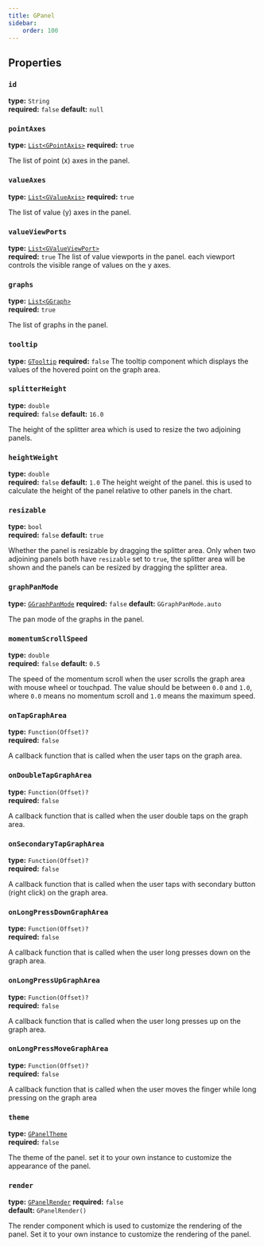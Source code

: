 ```yaml
---
title: GPanel
sidebar: 
    order: 100
---
```



## Properties

### `id`
**type:** `String`  
**required:** `false`
**default:** `null`


### `pointAxes`

**type:** [`List<GPointAxis>`](../point_axis/)
**required:** `true`

The list of point (x) axes in the panel. 


### `valueAxes`

**type:** [`List<GValueAxis>`](../value_axis/)
**required:** `true`

The list of value (y) axes in the panel. 

### `valueViewPorts`
**type:** [`List<GValueViewPort>`](../value_viewport/)  
**required:** `true`
The list of value viewports in the panel. each viewport controls the visible range of values on the y axes.


### `graphs`
**type:** [`List<GGraph>`](../graph/)  
**required:** `true`

The list of graphs in the panel.


### `tooltip`

**type:** [`GTooltip`](../tooltip/)
**required:** `false`
The tooltip component which displays the values of the hovered point on the graph area.

### `splitterHeight`
**type:** `double`  
**required:** `false`
**default:** `16.0`

The height of the splitter area which is used to resize the two adjoining panels.


### `heightWeight`
**type:** `double`  
**required:** `false`
**default:** `1.0`
The height weight of the panel. this is used to calculate the height of the panel relative to other panels in the chart.


### `resizable`
**type:** `bool`  
**required:** `false`
**default:** `true`

Whether the panel is resizable by dragging the splitter area.
Only when two adjoining panels both have `resizable` set to `true`, the splitter area will be shown and the panels can be resized by dragging the splitter area.


### `graphPanMode`
**type:** [`GGraphPanMode`](#graphpanmode)
**required:** `false`
**default:** `GGraphPanMode.auto`

The pan mode of the graphs in the panel. 


### `momentumScrollSpeed`
**type:** `double`  
**required:** `false`
**default:** `0.5`

The speed of the momentum scroll when the user scrolls the graph area with mouse wheel or touchpad.
The value should be between `0.0` and `1.0`, where `0.0` means no momentum scroll and `1.0` means the maximum speed.


### `onTapGraphArea`
**type:** `Function(Offset)?`  
**required:** `false`  

A callback function that is called when the user taps on the graph area.  

### `onDoubleTapGraphArea`  
**type:** `Function(Offset)?`    
**required:** `false`   

A callback function that is called when the user double taps on the graph area.  

### `onSecondaryTapGraphArea`
**type:** `Function(Offset)?`      
**required:** `false`    

A callback function that is called when the user taps with secondary button (right click) on the graph area.  

### `onLongPressDownGraphArea`
**type:** `Function(Offset)?`  
**required:** `false`  

A callback function that is called when the user long presses down on the graph area.

### `onLongPressUpGraphArea`
**type:** `Function(Offset)?`  
**required:** `false`  

A callback function that is called when the user long presses up on the graph area.

### `onLongPressMoveGraphArea`
**type:** `Function(Offset)?`  
**required:** `false`  

A callback function that is called when the user moves the finger while long pressing on the graph area

### `theme`  
**type:** [`GPanelTheme`](../theme/)  
**required:** `false`  

The theme of the panel. set it to your own instance to customize the appearance of the panel.

### `render`
**type:** [`GPanelRender`](../render/)
**required:** `false`  
**default:** `GPanelRender()`  

The render component which is used to customize the rendering of the panel.
Set it to your own instance to customize the rendering of the panel.


